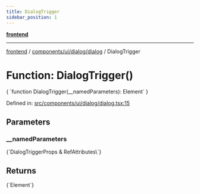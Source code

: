 ```yaml
---
title: DialogTrigger
sidebar_position: 1
---
```



[**frontend**](../../../../..)

***

[frontend](../../../../..) / [components/ui/dialog/dialog](..) / DialogTrigger

# Function: DialogTrigger()

<CodeBlock language="ts">
{ `function DialogTrigger(__namedParameters): Element` }
</CodeBlock>

Defined in: [src/components/ui/dialog/dialog.tsx:15](https://github.com/svsticky/CommitteeClash/blob/f974faa16c13593c1cc0eea50bf89b045abdabb5/frontend/src/components/ui/dialog/dialog.tsx#L15)

## Parameters

### \_\_namedParameters
<CodeBlock language="ts">
{`DialogTriggerProps & RefAttributes\<HTMLButtonElement\>`}
</CodeBlock>

## Returns
<CodeBlock language="ts">
{`Element`}
</CodeBlock>